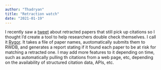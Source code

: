 ```yaml
---
author: "Thadryan"
title: "Retraction watch"
date: "2021-01-19"
---
```


I recently saw a [tweet](https://twitter.com/RetractionWatch/status/1350098097695842310?s=20) about retracted papers that still pick up citations so I thought I'd create a tool to help researchers double check themselves. I call it [Rygor](https://github.com/sweeney-th/Rygor). It takes a file of paper names, auotomatically submits them to RWDB, and generates a report stating if it found each paper to be at risk for matching a retracted one. I may add more features to it depending on time, such as automatically pulling th citations from a web page, etc, depending on the availability of structured citation data, APIs, etc.